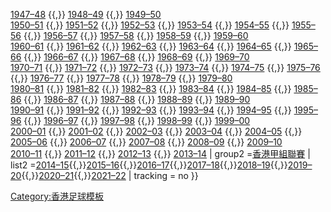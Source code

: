 {{Navbox
| basestyle = background:#FFB6C1;color:#191970;
| name  = 香港次級足球聯賽賽季
| title = [[香港足球聯賽系統|<span style="color:#191970">香港次級足球聯賽賽季</span>]]
|group1 = [[香港乙組足球聯賽]]
| list1 = [[1946–47年香港乙組足球聯賽|1946–47]] {{,}} [[1947–48年香港乙組足球聯賽|1947–48]] {{,}} [[1948–49年香港乙組足球聯賽|1948–49]] {{,}} [[1949–50年香港乙組足球聯賽|1949–50]] <br> [[1950–51年香港乙組足球聯賽|1950–51]] {{,}} [[1951–52年香港乙組足球聯賽|1951–52]] {{,}} [[1952–53年香港乙組足球聯賽|1952–53]] {{,}} [[1953–54年香港乙組足球聯賽|1953–54]] {{,}} [[1954–55年香港乙組足球聯賽|1954–55]] {{,}} [[1955–56年香港乙組足球聯賽|1955–56]] {{,}} [[1956–57年香港乙組足球聯賽|1956–57]] {{,}} [[1957–58年香港乙組足球聯賽|1957–58]] {{,}} [[1958–59年香港乙組足球聯賽|1958–59]] {{,}} [[1959–60年香港乙組足球聯賽|1959–60]] <br> [[1960–61年香港乙組足球聯賽|1960–61]] {{,}} [[1961–62年香港乙組足球聯賽|1961–62]] {{,}} [[1962–63年香港乙組足球聯賽|1962–63]] {{,}} [[1963–64年香港乙組足球聯賽|1963–64]] {{,}} [[1964–65年香港乙組足球聯賽|1964–65]] {{,}} [[1965–66年香港乙組足球聯賽|1965–66]] {{,}} [[1966–67年香港乙組足球聯賽|1966–67]] {{,}} [[1967–68年香港乙組足球聯賽|1967–68]] {{,}} [[1968–69年香港乙組足球聯賽|1968–69]] {{,}} [[1969–70年香港乙組足球聯賽|1969–70]] <br> [[1970–71年香港乙組足球聯賽|1970–71]] {{,}} [[1971–72年香港乙組足球聯賽|1971–72]] {{,}} [[1972–73年香港乙組足球聯賽|1972–73]] {{,}} [[1973–74年香港乙組足球聯賽|1973–74]] {{,}} [[1974–75年香港乙組足球聯賽|1974–75]] {{,}} [[1975–76年香港乙組足球聯賽|1975–76]] {{,}} [[1976–77年香港乙組足球聯賽|1976–77]] {{,}} [[1977–78年香港乙組足球聯賽|1977–78]] {{,}} [[1978–79年香港乙組足球聯賽|1978–79]] {{,}} [[1979–80年香港乙組足球聯賽|1979–80]] <br> [[1980–81年香港乙組足球聯賽|1980–81]] {{,}} [[1981–82年香港乙組足球聯賽|1981–82]] {{,}} [[1982–83年香港乙組足球聯賽|1982–83]] {{,}} [[1983–84年香港乙組足球聯賽|1983–84]] {{,}} [[1984–85年香港乙組足球聯賽|1984–85]] {{,}} [[1985–86年香港乙組足球聯賽|1985–86]] {{,}} [[1986–87年香港乙組足球聯賽|1986–87]] {{,}} [[1987–88年香港乙組足球聯賽|1987–88]] {{,}} [[1988–89年香港乙組足球聯賽|1988–89]] {{,}} [[1989–90年香港乙組足球聯賽|1989–90]] <br> [[1990–91年香港乙組足球聯賽|1990–91]] {{,}} [[1991–92年香港乙組足球聯賽|1991–92]] {{,}} [[1992–93年香港乙組足球聯賽|1992–93]] {{,}} [[1993–94年香港乙組足球聯賽|1993–94]] {{,}} [[1994–95年香港乙組足球聯賽|1994–95]] {{,}} [[1995–96年香港乙組足球聯賽|1995–96]] {{,}} [[1996–97年香港乙組足球聯賽|1996–97]] {{,}} [[1997–98年香港乙組足球聯賽|1997–98]] {{,}} [[1998–99年香港乙組足球聯賽|1998–99]] {{,}} [[1999–00年香港乙組足球聯賽|1999–00]] <br> [[2000–01年香港乙組足球聯賽|2000–01]] {{,}} [[2001–02年香港乙組足球聯賽|2001–02]] {{,}} [[2002–03年香港乙組足球聯賽|2002–03]] {{,}} [[2003–04年香港乙組足球聯賽|2003–04]] {{,}} [[2004–05年香港乙組足球聯賽|2004–05]] {{,}} [[2005–06年香港乙組足球聯賽|2005–06]] {{,}} [[2006–07年香港乙組足球聯賽|2006–07]] {{,}} [[2007–08年香港乙組足球聯賽|2007–08]] {{,}} [[2008–09年香港乙組足球聯賽|2008–09]] {{,}} [[2009–10年香港乙組足球聯賽|2009–10]] <br> [[2010–11年香港乙組足球聯賽|2010–11]] {{,}} [[2011–12年香港乙組足球聯賽|2011–12]] {{,}} [[2012–13年香港乙組足球聯賽|2012–13]] {{,}} [[2013–14年香港乙組足球聯賽|2013–14]]
| group2 =[[香港甲組聯賽]]
| list2 =[[2014–15年香港甲組聯賽|2014–15]]{{,}}[[2015–16年香港甲組聯賽|2015–16]]{{,}}[[2016–17年香港甲組聯賽|2016–17]]{{,}}[[2017–18年香港甲組聯賽|2017–18]]{{,}}[[2018–19年香港甲組聯賽|2018–19]]{{,}}[[2019–20年香港甲組聯賽|2019–20]]{{,}}[[2020–21年香港甲組聯賽|2020–21]]{{,}}[[2021–22年香港甲組聯賽|2021–22]]
| tracking = <includeonly>no</includeonly>
}}<noinclude>
[[Category:香港足球模板]]
</noinclude>